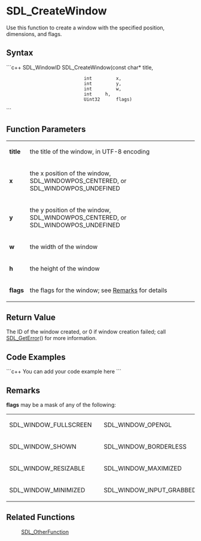 <!-- pragma section-numbers off -->
<!-- pragma disable-camelcase -->

= SDL_CreateWindow =
Use this function to create a window with the specified position, dimensions, and flags.


== Syntax ==
```c++
SDL_WindowID SDL_CreateWindow(const char* title,
                              int         x,
                              int         y,
                              int         w,
                              int  	  h,
                              Uint32      flags)
```

== Function Parameters ==
{|
|'''title'''
|the title of the window, in UTF-8 encoding
|-
|'''x'''
|the x position of the window, SDL_WINDOWPOS_CENTERED, or SDL_WINDOWPOS_UNDEFINED
|-
|'''y'''
|the y position of the window, SDL_WINDOWPOS_CENTERED, or SDL_WINDOWPOS_UNDEFINED
|-
|'''w'''
|the width of the window
|-
|'''h'''
|the height of the window
|-
|'''flags'''
|the flags for the window; see [[#Remarks|Remarks]] for details
|}

== Return Value ==
The ID of the window created, or 0 if window creation failed; call [[SDL_GetError]]() for more information.

== Code Examples ==
```c++
You can add your code example here
```

== Remarks ==
'''flags''' may be a mask of any of the following: 
{|
|SDL_WINDOW_FULLSCREEN
|
|SDL_WINDOW_OPENGL
|-
|SDL_WINDOW_SHOWN
|
|SDL_WINDOW_BORDERLESS
|-
|SDL_WINDOW_RESIZABLE
|
|SDL_WINDOW_MAXIMIZED
|-
|SDL_WINDOW_MINIMIZED
|
|SDL_WINDOW_INPUT_GRABBED
|}

== Related Functions ==
:[[SDL_OtherFunction]]
